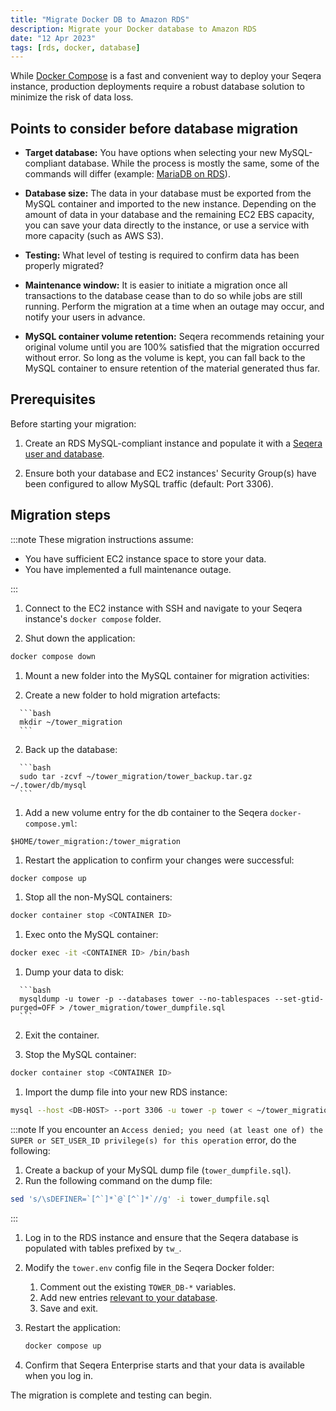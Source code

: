 ```yaml
---
title: "Migrate Docker DB to Amazon RDS"
description: Migrate your Docker database to Amazon RDS
date: "12 Apr 2023"
tags: [rds, docker, database]
---
```


While [Docker Compose](../docker-compose.mdx) is a fast and convenient way to deploy your Seqera instance, production deployments require a robust database solution to minimize the risk of data loss.

## Points to consider before database migration

- **Target database:** You have options when selecting your new MySQL-compliant database. While the process is mostly the same, some of the commands will differ (example: [MariaDB on RDS](../configuration/overview.mdx#seqera-and-redis-databases)).

- **Database size:** The data in your database must be exported from the MySQL container and imported to the new instance. Depending on the amount of data in your database and the remaining EC2 EBS capacity, you can save your data directly to the instance, or use a service with more capacity (such as AWS S3).

- **Testing:** What level of testing is required to confirm data has been properly migrated?

- **Maintenance window:** It is easier to initiate a migration once all transactions to the database cease than to do so while jobs are still running. Perform the migration at a time when an outage may occur, and notify your users in advance.

- **MySQL container volume retention:** Seqera recommends retaining your original volume until you are 100% satisfied that the migration occurred without error. So long as the volume is kept, you can fall back to the MySQL container to ensure retention of the material generated thus far.

## Prerequisites

Before starting your migration:

1.  Create an RDS MySQL-compliant instance and populate it with a [Seqera user and database](../configuration/overview.mdx#seqera-and-redis-databases).

1.  Ensure both your database and EC2 instances' Security Group(s) have been configured to allow MySQL traffic (default: Port 3306).

## Migration steps

:::note
These migration instructions assume:

- You have sufficient EC2 instance space to store your data.
- You have implemented a full maintenance outage.

:::

1.  Connect to the EC2 instance with SSH and navigate to your Seqera instance's `docker compose` folder.

1.  Shut down the application:

   ```bash
   docker compose down
   ```

1.  Mount a new folder into the MySQL container for migration activities:

   1.  Create a new folder to hold migration artefacts:

      ```bash
      mkdir ~/tower_migration
      ```

   2.  Back up the database:

      ```bash
      sudo tar -zcvf ~/tower_migration/tower_backup.tar.gz ~/.tower/db/mysql
      ```

1.  Add a new volume entry for the db container to the Seqera `docker-compose.yml`:

   ```
   $HOME/tower_migration:/tower_migration
   ```

1.  Restart the application to confirm your changes were successful:

   ```bash
   docker compose up
   ```

1.  Stop all the non-MySQL containers:

   ```bash
   docker container stop <CONTAINER ID>
   ```

1.  Exec onto the MySQL container:

   ```bash
   docker exec -it <CONTAINER ID> /bin/bash
   ```

   1.  Dump your data to disk:

      ```bash
      mysqldump -u tower -p --databases tower --no-tablespaces --set-gtid-purged=OFF > /tower_migration/tower_dumpfile.sql
      ```

   2.  Exit the container.

1.  Stop the MySQL container:

   ```bash
   docker container stop <CONTAINER ID>
   ```

1.  Import the dump file into your new RDS instance:

   ```bash
   mysql --host <DB-HOST> --port 3306 -u tower -p tower < ~/tower_migration/tower_dumpfile.sql
   ```

   :::note
   If you encounter an `Access denied; you need (at least one of) the SUPER or SET_USER_ID privilege(s) for this operation` error, do the following:

   1.  Create a backup of your MySQL dump file (`tower_dumpfile.sql`).
   2.  Run the following command on the dump file:

   ```bash
   sed 's/\sDEFINER=`[^`]*`@`[^`]*`//g' -i tower_dumpfile.sql
   ```

   :::

1.  Log in to the RDS instance and ensure that the Seqera database is populated with tables prefixed by `tw_`.

1.  Modify the `tower.env` config file in the Seqera Docker folder:

    1.  Comment out the existing `TOWER_DB-*` variables.
    2.  Add new entries [relevant to your database](../configuration/overview.mdx#seqera-and-redis-databases).
    3.  Save and exit.

1.  Restart the application:

    ```bash
    docker compose up
    ```

1.  Confirm that Seqera Enterprise starts and that your data is available when you log in.

The migration is complete and testing can begin.
